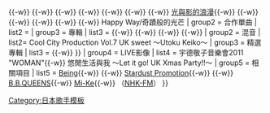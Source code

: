 {{Navbox Musical artist
| name   = 宇德敬子
| title  = [[宇德敬子]]
| background = solo_singer
| state = collapsed
| group1 = 單曲
|  list1 = {{link-ja|想悄悄的潛入你的夢中|あなたの夢の中 そっと忍び込みたい}}{{-w}} {{link-ja|耀眼的人|まぶしい人}}{{-w}} {{link-ja|我會很愛你 (宇德敬子單曲)|愛さずにはいられない (宇徳敬子の曲)|我會很愛你}}{{-w}} {{link-ja|始終一直|どこまでもずっと}}{{-w}} {{link-ja|你是我的ENERGY|あなたは 私の ENERGY}}{{-w}} {{link-ja|不可思議的世界|不思議な世界}}{{-w}} {{link-ja|你是世界第一|あなたが世界一}}{{-w}} {{link-ja|message (宇德敬子單曲)|メッセージ (宇徳敬子の曲)|message}}{{-w}} [[光與影的浪漫]]{{-w}} {{link-ja|滿潮的滿月|満ち潮の満月}}{{-w}} {{link-ja|像風一般的自由 ～free as the wind～|風のように自由 〜free as the wind〜}}{{-w}} {{link-ja|Don't forget me|Don't forget me}}{{-w}} {{link-ja|Realize (宇德敬子單曲)|Realize (宇徳敬子の曲)|Realize}}{{-w}} {{link-ja|重要的想念 etc.|大切に想うエトセトラ}}{{-w}} Happy Way/奇蹟般的光芒
| group2 = 合作單曲
|  list2 = {{link-ja|Good-by morning|Good-by morning}}
| group3 = 專輯
|  list3 = {{Navbox|child 
| group1 = 原創
| list1 = {{link-ja|砂時計 (專輯)|砂時計 (アルバム)|砂時計}}{{-w}} {{link-ja|冰 (專輯)|氷 (アルバム)|冰}}{{-w}} {{link-ja|滿月 ～rhythm～|満月 〜rhythm〜}}{{-w}} {{link-ja|喜悦之花绽放～True Kiss～|よろこびの花が咲く〜True Kiss〜}}{{-w}} {{link-ja|新月 ～Rainbow～|新月 ～Rainbow～}}{{-w}} {{link-ja|新月 ～Rainbow～|新月 ～Rainbow～|悠閒生活與我 ～Organic Cafe～}}
| group2 = 混音
|  list2= Cool City Production Vol.7 UK sweet ～Utoku Keiko～
| group3 = 精選專輯
|  list3 = {{link-ja|THE BEST "eternity"|THE BEST "eternity"}}{{-w}} {{link-ja|宇德敬子 COMPLETE BEST ～Single Collection～|宇徳敬子 COMPLETE BEST 〜Single Collection〜}}
}}
| group4 = LIVE影像
|  list4 = 宇德敬子音樂會2011 "WOMAN"{{-w}} 悠閒生活與我 ～Let it go! UK Xmas Party!!～
| group5 = 相關項目
|  list5 = [[Being (公司)|Being]]{{-w}} {{link-ja|ZAIN RECORDS|ZAIN RECORDS}}{{-w}} [[星塵傳播|Stardust Promotion]]{{-w}} {{link-ja|Ading|Ading}}{{-w}} [[B.B.QUEENS]]{{-w}} [[Mi-Ke]]{{-w}} {{link-ja|MUSIC LINE|ミュージックライン}}（[[NHK-FM頻率|NHK-FM]]）
}}<noinclude>
{{DEFAULTSORT:Utoku Keiko}}
[[Category:日本歌手模板]]
</noinclude>